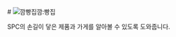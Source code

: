 <div className="mainh1">
# <span class="span"><img src="/kkampain-cropped.png" alt="깜빵집" className="pageLogo"/></span><span class="text">깜:빵집</span>
</div>

SPC의 손길이 닿은 제품과 가게를 알아볼 수 있도록 도와줍니다.  
